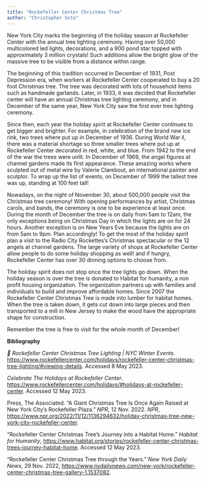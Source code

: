 ```yaml
---
title: "Rockefeller Center Christmas Tree"
author: "Christopher Soto"
---
```


New York City marks the beginning of the holiday season at Rockefeller Center with the annual tree lighting ceremony. Having over 50,000 multicolored led lights, decorations, and a 900 pond star topped with approximately 3 million crystals! Such additions allow the bright glow of the massive tree to be visible from a distance within range.

The beginning of this tradition occurred in December of 1931, Post Depression era, when workers at Rockefeller Center cooperated to buy a 20 foot Christmas tree. The tree was decorated with lots of household items such as handmade garlands. Later, in 1933, it was decided that Rockefeller center will have an annual Christmas tree lighting ceremony, and in December of the same year, New York City saw the first ever tree lighting ceremony.

Since then, each year the holiday spirit at Rockefeller Center continues to get bigger and brighter. For example, in celebration of the brand new ice rink, two trees where put up in December of 1936. During World War ll, there was a material shortage so three smaller trees where put up at Rockefeller Center decorated in red, white, and blue. From 1942 to the end of the war the trees were unlit. In December of 1969, the angel figures at channel gardens made its first appearance. These amazing works where sculpted out of metal wire by Valerie Clarebout, an international painter and sculptor. To wrap up the list of events, on December of 1999 the tallest tree was up, standing at 100 feet tall!

Nowadays, on the night of November 30, about 500,000 people visit the Christmas tree ceremony! With opening performances by artist, Christmas carols, and bands, the ceremony is one to be experience at least once. During the month of December the tree is on daily from 5am to 12am, the only exceptions being on Christmas Day in which the lights are on for 24 hours. Another exception is on New Years Eve because the lights are on from 5am to 9pm. Plan accordingly! To get the most of the holiday spirit plan a visit to the Radio City Rockettes's Christmas spectacular or the 12 angels at channel gardens. The large variety of shops at Rockefeller Center allow people to do some holiday shopping as well! and if hungry, Rockefeller Center has over 30 dinning options to choose from.

The holiday spirit does not stop once the tree lights go down. When the holiday season is over the tree is donated to Habitat for humanity, a non profit housing organization. The organization partners up with families and individuals to build and improve affordable homes. Since 2007 the Rockefeller Center Christmas Tree is made into lumber for habitat homes. When the tree is taken down, it gets cut down into large pieces and then transported to a mill in New Jersey to make the wood have the appropriate shape for construction.

Remember the tree is free to visit for the whole month of December!

**Bibliography**

*🎄 Rockefeller Center Christmas Tree Lighting \| NYC Winter Events*. <https://www.rockefellercenter.com/holidays/rockefeller-center-christmas-tree-lighting/#viewing-details>. Accessed 8 May 2023.

*Celebrate The Holidays at Rockefeller Center*. <https://www.rockefellercenter.com/holidays/#holidays-at-rockefeller-center>. Accessed 12 May 2023.

Press, The Associated. "A Giant Christmas Tree Is Once Again Raised at New York City's Rockefeller Plaza." *NPR*, 12 Nov. 2022. *NPR*, <https://www.npr.org/2022/11/12/1136294632/holiday-christmas-tree-new-york-city-rockefeller-center>.

"Rockefeller Center Christmas Tree's Journey into a Habitat Home." *Habitat for Humanity*, <https://www.habitat.org/stories/rockefeller-center-christmas-trees-journey-habitat-home>. Accessed 12 May 2023.

"Rockefeller Center Christmas Tree through the Years." *New York Daily News*, 29 Nov. 2022, <https://www.nydailynews.com/new-york/rockefeller-center-christmas-tree-gallery-1.1537082>.
